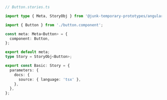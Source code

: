 ```ts
// Button.stories.ts

import type { Meta, StoryObj } from '@junk-temporary-prototypes/angular';

import { Button } from './button.component';

const meta: Meta<Button> = {
  component: Button,
};

export default meta;
type Story = StoryObj<Button>;

export const Basic: Story = {
  parameters: {
    docs: {
      source: { language: 'tsx' },
    },
  },
};
```
